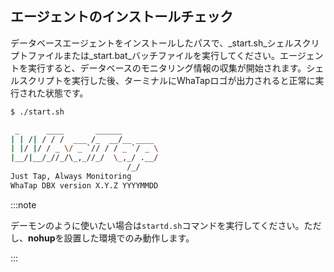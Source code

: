 ## エージェントのインストールチェック

データベースエージェントをインストールしたパスで、_start.sh_シェルスクリプトファイルまたは_start.bat_バッチファイルを実行してください。エージェントを実行すると、データベースのモニタリング情報の収集が開始されます。シェルスクリプトを実行した後、ターミナルにWhaTapロゴが出力されると正常に実行された状態です。

```bash title='start.sh'
$ ./start.sh

 _      ____       ______
| | /| / / /  ___ /_  __/__ ____
| |/ |/ / _ \/ _ `// / / _ `/ _ \
|__/|__/_//_/\_,_//_/  \_,_/ .__/
                          /_/
Just Tap, Always Monitoring
WhaTap DBX version X.Y.Z YYYYMMDD
```

:::note

デーモンのように使いたい場合は`startd.sh`コマンドを実行してください。ただし、**nohup**を設置した環境でのみ動作します。

:::
